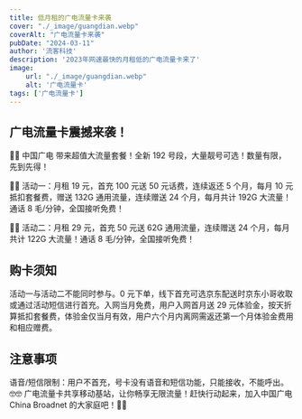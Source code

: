 ```yaml
---
title: 低月租的广电流量卡来袭
cover: "./_image/guangdian.webp"
coverAlt: "广电流量卡来袭"
pubDate: "2024-03-11"
author: '流客科技'
description: '2023年网速最快的月租低的广电流量卡来了'
image:
    url: "./_image/guangdian.webp"
    alt: '广电流量卡'
tags: ['广电流量卡']
---
```



## 广电流量卡震撼来袭！

📣📣 中国广电 带来超值大流量套餐！全新 192 号段，大量靓号可选！数量有限，先到先得！

🤩🤩 活动一：月租 19 元，首充 100 元送 50 元话费，连续返还 5 个月，每月 10 元抵扣套餐费，赠送 132G 通用流量，连续赠送 24 个月，每月共计 192G 大流量！通话 8 毛/分钟，全国接听免费！

🤩🤩 活动二：月租 29 元，首充 50 元送 62G 通用流量，连续赠送 24 个月，每月共计 122G 大流量！通话 8 毛/分钟，全国接听免费！

## 购卡须知

活动一与活动二不能同时参与。0 元下单，线下首充可选京东配送时京东小哥收取或通过活动短信进行首充。入网当月免费，用户入网首月送 29 元体验金，按天折算抵扣套餐费，体验金仅当月有效，用户六个月内离网需返还第一个月体验金费用和相应赠费。

## 注意事项

语音/短信限制：用户不首充，号卡没有语音和短信功能，只能接收，不能呼出。🤓🤓
广电流量卡共享移动基站，让你畅享无限流量！赶快行动起来，加入中国广电 China Broadnet 的大家庭吧！🎉🎉
